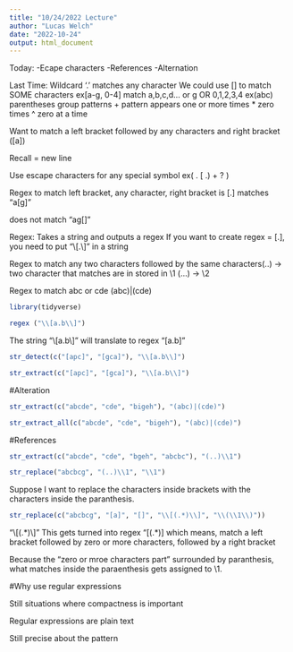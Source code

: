```yaml
---
title: "10/24/2022 Lecture"
author: "Lucas Welch"
date: "2022-10-24"
output: html_document
---
```


Today: 
-Ecape characters 
-References
-Alternation

Last Time: 
  Wildcard '.' matches any character
  We could use [] to match SOME characters 
    ex[a-g, 0-4] match  a,b,c,d... or g OR 0,1,2,3,4
    ex(abc) parentheses group patterns 
    + pattern appears one or more times
    * zero times
    ^ zero at a time 
    
Want to match a left bracket followed by any characters and right bracket ([a])

Recall \n = new line

Use escape characters for any special symbol ex( \. \[ .) \+ \? )

Regex to match left bracket, any character, right bracket is 
\[.\] matches "a[g]" 

does not match "ag[]"

Regex: Takes a string and outputs a regex
If you want to create regex = \[.\], you need to put "\\[.\\]" in a string

Regex to match any two characters followed by the same characters(..) -> two character that matches are in stored in \1 (...) -> \2 


Regex to match abc or cde 
(abc)|(cde)

```r
library(tidyverse)
```
```r
regex ("\\[a.b\\]")
```

The string "\\[a.b\\]" will translate to regex "\[a.b\]"

```r
str_detect(c("[apc]", "[gca]"), "\\[a.b\\]")
```
```r
str_extract(c("[apc]", "[gca]"), "\\[a.b\\]")
```

#Alteration

```r
str_extract(c("abcde", "cde", "bigeh"), "(abc)|(cde)")
```

```r
str_extract_all(c("abcde", "cde", "bigeh"), "(abc)|(cde)")
```

#References

```r
str_extract(c("abcde", "cde", "bgeh", "abcbc"), "(..)\\1")
```

```r
str_replace("abcbcg", "(..)\\1", "\\1")
```

Suppose I want to replace the characters inside brackets with the characters inside the paranthesis.

```r
str_replace(c("abcbcg", "[a]", "[]", "\\[(.*)\\]", "\\(\\1\\)"))
```

"\\[(.*)\\]" This gets turned into regex "\[(.*)\] which means, match a left bracket followed by zero or more characters, followed by a right bracket 

Because the "zero or mroe characters  part" surrounded by paranthesis, what matches inside the paraenthesis gets assigned to \1. 


#Why use regular expressions 

Still situations where compactness is important

Regular expressions are plain text

Still precise about the pattern





